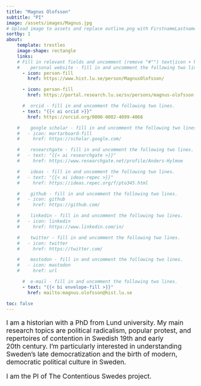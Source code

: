 ```yaml
---
title: "Magnus Olofsson"
subtitle: "PI"
image: /assets/images/Magnus.jpg
# Upload image to assets and replace outline.png with FirstnameLastname.ending
sortby: 1
about:
    template: trestles
    image-shape: rectangle
    links:
    # Fill in relevant fields and uncomment (remove "#"") text|icon + href rows
    #    personal website - fill in and uncomment the following two lines.
      - icon: person-fill
        href: https://www.hist.lu.se/person/MagnusOlofsson/

      - icon: person-fill
        href: https://portal.research.lu.se/sv/persons/magnus-olofsson

      #  orcid - fill in and uncomment the following two lines.
      - text: "{{< ai orcid >}}"
        href: https://orcid.org/0000-0002-4099-4068

    #    google scholar - fill in and uncomment the following two lines.
    #   - icon: mortarboard-fill
    #     href: https://scholar.google.com/

    #    researchgate - fill in and uncomment the following two lines.
    #   - text: "{{< ai researchgate >}}"
    #     href: https://www.researchgate.net/profile/Anders-Hylmoe

    #    ideas - fill in and uncomment the following two lines.
    #   - text: "{{< ai ideas-repec >}}"
    #     href: https://ideas.repec.org/f/pto345.html

    #    github - fill in and uncomment the following two lines.
    #   - icon: github
    #     href: https://github.com/

    #    linkedin - fill in and uncomment the following two lines.
    #   - icon: linkedin
    #     href: https://www.linkedin.com/in/

    #    twitter - fill in and uncomment the following two lines.
    #   - icon: twitter
    #     href: https://twitter.com/

    #    mastodon - fill in and uncomment the following two lines.
    #   - icon: mastodon
    #     href: url

      #  e-mail - fill in and uncomment the following two lines.
      - text: "{{< bi envelope-fill >}}"
        href: mailto:magnus.olofsson@hist.lu.se

toc: false
---
```



::: { style="font-size: 125%;" }

I am a historian with a PhD from Lund university. My main research topics are
political radicalism, popular protest, and repertoires of contention in
Swedish 19th and early 20th century. I’m particularly interested in
understanding Sweden’s late democratization and the birth of modern,
democratic political culture in Sweden.

I am the PI of The Contentious Swedes project.
 
:::
